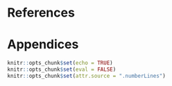 \newpage
<!-- (References) -->
# References
<div id="refs"></div>


\newpage
<!-- (Appendices) -->
# Appendices
```r
knitr::opts_chunk$set(echo = TRUE)
knitr::opts_chunk$set(eval = FALSE)
knitr::opts_chunk$set(attr.source = ".numberLines")
```
